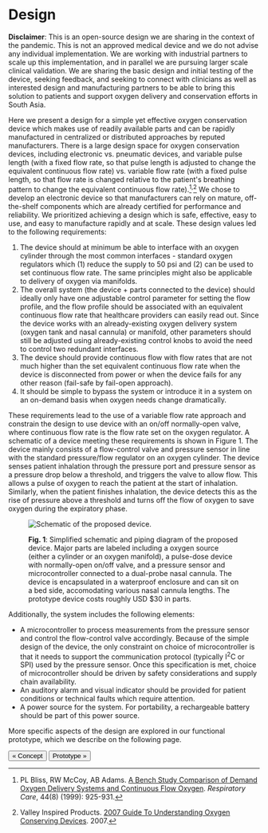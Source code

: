 
# Design

**Disclaimer**: This is an open-source design we are sharing in the context of the pandemic. This is not an approved medical device and we do not advise any individual implementation. We are working with industrial partners to scale up this implementation, and in parallel we are pursuing larger scale clinical validation. We are sharing the basic design and initial testing of the device, seeking feedback, and seeking to connect with clinicians as well as interested design and manufacturing partners to be able to bring this solution to patients and support oxygen delivery and conservation efforts in South Asia.

Here we present a design for a simple yet effective oxygen conservation device which makes use of readily available parts and can be rapidly manufactured in centralized or distributed approaches by reputed manufacturers. There is a large design space for oxygen conservation devices, including electronic vs. pneumatic devices, and variable pulse length (with a fixed flow rate, so that pulse length is adjusted to change the equivalent continuous flow rate) vs. variable flow rate (with a fixed pulse length, so that flow rate is changed relative to the patient's breathing pattern to change the equivalent continuous flow rate).[^bliss]<sup>,</sup>[^vip] We chose to develop an electronic device so that manufacturers can rely on mature, off-the-shelf components which are already certified for performance and reliability. We prioritized achieving a design which is safe, effective, easy to use, and easy to manufacture rapidly and at scale. These design values led to the following requirements:

1. The device should at minimum be able to interface with an oxygen cylinder through the most common interfaces - standard oxygen regulators which (1) reduce the supply to 50 psi and (2) can be used to set continuous flow rate. The same principles might also be applicable to delivery of oxygen via manifolds.
2. The overall system (the device + parts connected to the device) should ideally only have one adjustable control parameter for setting the flow profile, and the flow profile should be associated with an equivalent continuous flow rate that healthcare providers can easily read out. Since the device works with an already-existing oxygen delivery system (oxygen tank and nasal cannula) or manifold, other parameters should still be adjusted using already-existing control knobs to avoid the need to control two redundant interfaces.
3. The device should provide continuous flow with flow rates that are not much higher than the set equivalent continuous flow rate when the device is disconnected from power or when the device fails for any other reason (fail-safe by fail-open approach).
4. It should be simple to bypass the system or introduce it in a system on an on-demand basis when oxygen needs change dramatically.

These requirements lead to the use of a variable flow rate approach and constrain the design to use  device with an on/off normally-open valve, where continuous flow rate is the flow rate set on the oxygen regulator. A schematic of a device meeting these requirements is shown in Figure 1. The device mainly consists of a flow-control valve and pressure sensor in line with the standard pressure/flow regulator on an oxygen cylinder. The device senses patient inhalation through the pressure port and pressure sensor as a pressure drop below a threshold, and triggers the valve to allow flow. This allows a pulse of oxygen to reach the patient at the start of inhalation. Similarly, when the patient finishes inhalation, the device detects this as the rise of pressure above a threshold and turns off the flow of oxygen to save oxygen during the expiratory phase.

<figure>

![Schematic of the proposed device.](/uploads/overall-schematic.jpg)

<figcaption>

**Fig. 1**: Simplified schematic and piping diagram of the proposed device. Major parts are labeled including a oxygen source (either a cylinder or an oxygen manifold), a pulse-dose device with normally-open on/off valve, and a pressure sensor and microcontroller connected to a dual-probe nasal cannula. The device is encapsulated in a waterproof enclosure and can sit on a bed side, accomodating various nasal cannula lengths. The prototype device costs roughly USD $30 in parts.

</figcaption>
</figure>


Additionally, the system includes the following elements:

- A microcontroller to process measurements from the pressure sensor and control the flow-control valve accordingly. Because of the simple design of the device, the only constraint on choice of microcontroller is that it needs to support the communication protocol (typically I<sup>2</sup>C or SPI) used by the pressure sensor. Once this specification is met, choice of microcontroller should be driven by safety considerations and supply chain availability.
- An auditory alarm and visual indicator should be provided for patient conditions or technical faults which require attention.
- A power source for the system. For portability, a rechargeable battery should be part of this power source.

More specific aspects of the design are explored in our functional prototype, which we describe on the following page.

[<Button>&laquo; Concept</Button>](concept) [<Button>Prototype &raquo;</Button>](prototype)

[^bliss]: PL Bliss, RW McCoy, AB Adams. [A Bench Study Comparison of Demand Oxygen Delivery Systems and Continuous Flow Oxygen](https://www.oxypoint.eu/sites/default/files/content-files/TECH%201%20-%20Comparison%20of%20Demand%20Oxygen%20Delivery%20Systems%20and%20Continuous%20Flow%20Oxygen.pdf). _Respiratory Care_, 44(8) (1999): 925-931.

[^vip]: Valley Inspired Products. [2007 Guide To Understanding Oxygen Conserving Devices](http://www.inspiredrc.com/images/documents/OCD2007.pdf). 2007.
